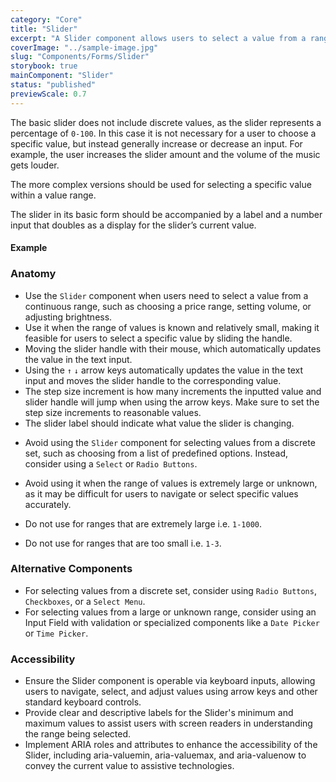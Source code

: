```yaml
---
category: "Core"
title: "Slider"
excerpt: "A Slider component allows users to select a value from a range by dragging a handle along a track."
coverImage: "../sample-image.jpg"
slug: "Components/Forms/Slider"
storybook: true
mainComponent: "Slider"
status: "published"
previewScale: 0.7
---
```


The basic slider does not include discrete values, as the slider represents a percentage of `0-100`. In this case it is not necessary for a user to choose a specific value, but instead generally increase or decrease an input. For example, the user increases the slider amount and the volume of the music gets louder.

The more complex versions should be used for selecting a specific value within a value range.

The slider in its basic form should be accompanied by a label and a number input that doubles as a display for the slider’s current value.

#### Example

<FigmaImage url="https://www.figma.com/file/h0OBnVRCmPzMmCpYIYsj8H/Bridge-Documentation?node-id=629%3A643" />

### Anatomy

<FigmaImage url="https://www.figma.com/file/h0OBnVRCmPzMmCpYIYsj8H/Bridge-Documentation?node-id=629%3A1307" />

<DoUse>

- Use the `Slider` component when users need to select a value from a continuous range, such as choosing a price range, setting volume, or adjusting brightness.
- Use it when the range of values is known and relatively small, making it feasible for users to select a specific value by sliding the handle.
- Moving the slider handle with their mouse, which automatically updates the value in the text input.
- Using the `↑` `↓` arrow keys automatically updates the value in the text input and moves the slider handle to the corresponding value.
- The step size increment is how many increments the inputted value and slider handle will jump when using the arrow keys. Make sure to set the step size increments to reasonable values.
- The slider label should indicate what value the slider is changing.

</DoUse>

<DoNotUse>

- Avoid using the `Slider` component for selecting values from a discrete set, such as choosing from a list of predefined options. Instead, consider using a `Select` or `Radio Buttons`.
- Avoid using it when the range of values is extremely large or unknown, as it may be difficult for users to navigate or select specific values accurately.

- Do not use for ranges that are extremely large i.e. `1-1000`.
- Do not use for ranges that are too small i.e. `1-3`.

</DoNotUse>

### Alternative Components

- For selecting values from a discrete set, consider using `Radio Buttons`, `Checkboxes`, or a `Select Menu`.
- For selecting values from a large or unknown range, consider using an Input Field with validation or specialized components like a `Date Picker` or `Time Picker`.

### Accessibility

- Ensure the Slider component is operable via keyboard inputs, allowing users to navigate, select, and adjust values using arrow keys and other standard keyboard controls.
- Provide clear and descriptive labels for the Slider's minimum and maximum values to assist users with screen readers in understanding the range being selected.
- Implement ARIA roles and attributes to enhance the accessibility of the Slider, including aria-valuemin, aria-valuemax, and aria-valuenow to convey the current value to assistive technologies.
